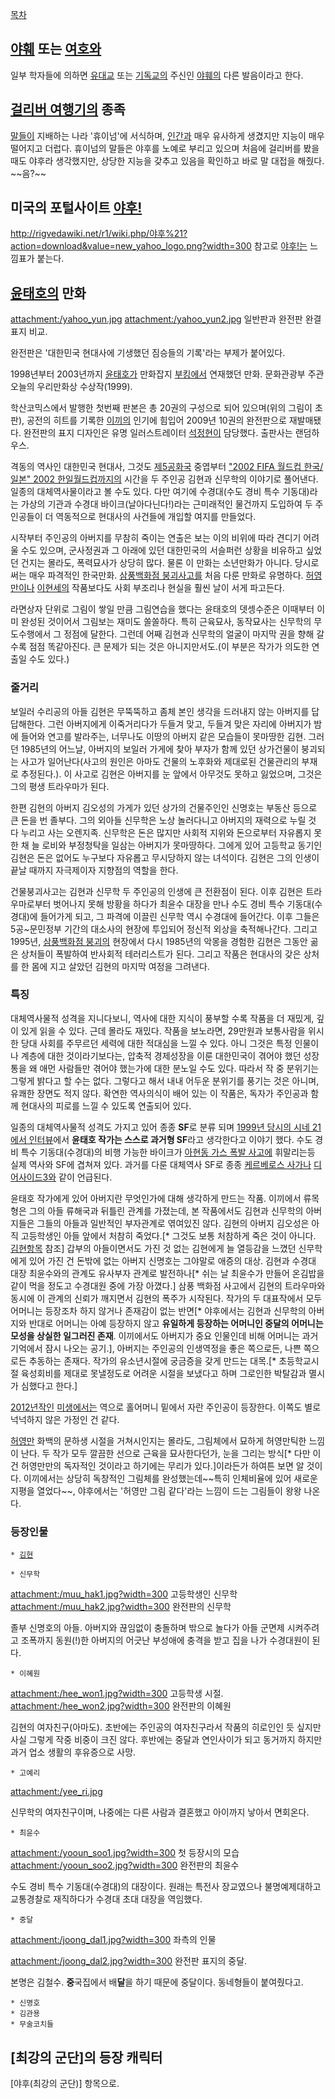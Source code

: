 [[목차]]

== [[야훼]] 또는 [[여호와]] ==
일부 학자들에 의하면 [[유대교]] 또는 [[기독교]]의 주신인 [[야훼]]의 다른 발음이라고 한다.

== [[걸리버 여행기]]의 종족 ==
[[말]]들이 지배하는 나라 '휴이넘'에 서식하며, [[인간]]과 매우 유사하게 생겼지만 지능이 매우 떨어지고 더럽다. 휴이넘의 말들은 야후를 노예로 부리고 있으며 처음에 걸리버를 봤을때도 야후라 생각했지만, 상당한 지능을 갖추고 있음을 확인하고 바로 말 대접을 해줬다. ~~음?~~

== 미국의 포털사이트 [[야후!]] ==
http://rigvedawiki.net/r1/wiki.php/야후%21?action=download&value=new_yahoo_logo.png?width=300
참고로 [[야후!]]는 느낌표가 붙는다.
== [[윤태호]]의 만화 ==
attachment:/yahoo_yun.jpg attachment:/yahoo_yun2.jpg
일반판과 완전판 완결 표지 비교.

완전판은 '대한민국 현대사에 기생했던 짐승들의 기록'라는 부제가 붙어있다.

1998년부터 2003년까지 [[윤태호]]가 만화잡지 [[부킹]]에서 연재했던 만화. 문화관광부 주관 오늘의 우리만화상 수상작(1999).

학산코믹스에서 발행한 첫번째 판본은 총 20권의 구성으로 되어 있으며(위의 그림이 초판), 공전의 히트를 기록한 [[이끼]]의 인기에 힘입어 2009년 10권의 완전판으로 재발매됐다. 완전판의 표지 디자인은 유명 일러스트레이터 [[석정현]]이 담당했다. 출판사는 랜덤하우스.

격동의 역사인 대한민국 현대사, 그것도 [[제5공화국]] 중엽부터 [["2002 FIFA 월드컵 한국/일본" 2002 한일월드컵까지]]의 시간을 두 주인공 김현과 신무학의 이야기로 풀어낸다. 일종의 대체역사물이라고 볼 수도 있다. 다만 여기에 수경대(수도 경비 특수 기동대)라는 가상의 기관과 수경대 바이크(날아다닌다!)라는 근미래적인 물건까지 도입하여 두 주인공들이 더 역동적으로 현대사의 사건들에 개입할 여지를 만들었다.

시작부터 주인공의 아버지를 무참히 죽이는 연출은 보는 이의 비위에 따라 견디기 어려울 수도 있으며, 군사정권과 그 아래에 있던 대한민국의 서슬퍼런 상황을 비유하고 싶었던 건지는 몰라도, 폭력묘사가 상당히 많다. 물론 이 만화는 소년만화가 아니다. 당시로써는 매우 파격적인 한국만화. [[삼풍백화점 붕괴사고]]를 처음 다룬 만화로 유명하다. [[허영만]]이나 [[이현세]]의 작품보다도 사회 부조리나 현실을 훨씬 날이 서게 파고든다.

라면상자 단위로 그림이 쌓일 만큼 그림연습을 했다는 윤태호의 뎃셍수준은 이때부터 이미 완성된 것이어서 그림보는 재미도 쏠쏠하다. 특히 근육묘사, 동작묘사는 신무학의 무도수행에서 그 정점에 달한다. 그런데 어째 김현과 신무학의 얼굴이 마지막 권을 향해 갈 수록 점점 똑같아진다. 큰 문제가 되는 것은 아니지만서도.(이 부분은 작가가 의도한 연출일 수도 있다.)

=== 줄거리 ===
보일러 수리공의 아들 김현은 무뚝뚝하고 좀체 본인 생각을 드러내지 않는 아버지를 답답해한다. 그런 아버지에게 이죽거리다가 두들겨 맞고, 두들겨 맞은 자리에 아버지가 밤에 들어와 연고를 발라주는, 너무나도 이땅의 아버지 같은 모습들이 못마땅한 김현. 그러던 1985년의 어느날, 아버지의 보일러 가게에 찾아 부자가 함께 있던 상가건물이 붕괴되는 사고가 일어난다(사고의 원인은 아마도 건물의 노후화와 제대로된 건물관리의 부재로 추정된다.). 이 사고로 김현은 아버지를 눈 앞에서 아무것도 못하고 잃었으며, 그것은 그의 평생 트라우마가 된다.

한편 김현의 아버지 김오성의 가게가 있던 상가의 건물주인인 신명호는 부동산 등으로 큰 돈을 번 졸부다. 그의 외아들 신무학은 노상 놀러다니고 아버지의 재력으로 누릴 것 다 누리고 사는 오렌지족. 신무학은 돈은 많지만 사회적 지위와 돈으로부터 자유롭지 못한 채 늘 로비와 부정청탁을 일삼는 아버지가 못마땅하다. 그에게 있어 고등학교 동기인 김현은 돈은 없어도 누구보다 자유롭고 무시당하지 않는 녀석이다. 김현은 그의 인생이 끝날 때까지 자극제이자 지향점의 역할을 한다.

건물붕괴사고는 김현과 신무학 두 주인공의 인생에 큰 전환점이 된다. 이후 김현은 트라우마로부터 벗어나지 못해 방황을 하다가 최윤수 대장을 만나 수도 경비 특수 기동대(수경대)에 들어가게 되고, 그 파격에 이끌린 신무학 역시 수경대에 들어간다. 이후 그들은 5공~문민정부 기간의 대소사의 현장에 투입되어 정신적 외상을 축적해나간다. 그리고 1995년, [[삼풍백화점 붕괴사고|삼풍백화점 붕괴]]의 현장에서 다시 1985년의 악몽을 경험한 김현은 그동안 곪은 상처들이 폭발하여 반사회적 테러리스트가 된다. 그리고 작품은 현대사의 갖은 상처를 한 몸에 지고 살았던 김현의 마지막 여정을 그려낸다.

=== 특징 ===
대체역사물적 성격을 지니다보니, 역사에 대한 지식이 풍부할 수록 작품을 더 재밌게, 깊이 있게 읽을 수 있다. 근데 몰라도 재밌다. 작품을 보노라면, 29만원과 보통사람을 위시한 당대 사회를 주무르던 세력에 대한 적대심을 느낄 수 있다. 아니 그것은 특정 인물이나 계층에 대한 것이라기보다는, 압축적 경제성장을 이룬 대한민국이 겪어야 했던 성장통을 왜 애먼 사람들만 겪어야 했는가에 대한 분노일 수도 있다. 따라서 작 중 분위기는 그렇게 밝다고 할 수는 없다. 그렇다고 해서 내내 어두운 분위기를 풍기는 것은 아니며, 유쾌한 장면도 적지 않다. 확연한 역사의식이 배어 있는 이 작품은, 독자가 주인공과 함께 현대사의 피로를 느낄 수 있도록 연출되어 있다.

일종의 대체역사물적 성격도 가지고 있어 종종 '''SF'''로 분류 되며 [http://www.hani.co.kr/c21/data/L990329/1qb23t03.html 1999년 당시의 시네 21에서 인터뷰]에서 '''윤태호 작가는 스스로 과거형 SF'''라고 생각한다고 이야기 했다. 수도 경비 특수 기동대(수경대)의 비행 가능한 바이크가 [[아현동 도시가스 폭발 사고|아현동 가스 폭발 사고]]에 휘말리는등 실제 역사와 SF에 겹쳐져 있다. 과거를 다룬 대체역사 SF로 종종 [[케르베로스 사가]]나 [[디어사이드3]]와 같이 언급된다.

윤태호 작가에게 있어 아버지란 무엇인가에 대해 생각하게 만드는 작품. 이끼에서 류목형은 그의 아들 류해국과 뒤틀린 관계를 가졌는데, 본 작품에서도 김현과 신무학의 아버지들은 그들의 아들과 일반적인 부자관계로 엮여있진 않다. 김현의 아버지 김오성은 아직 고등학생인 아들 앞에서 처참히 죽었다.[* 그것도 보통 처참하게 죽은 것이 아니다. [[김현]]항목 참조] 갑부의 아들이면서도 가진 것 없는 김현에게 늘 열등감을 느꼈던 신무학에게 있어 가진 건 돈밖에 없는 아버지 신명호는 그야말로 애증의 대상. 김현과 수경대 대장 최윤수와의 관계도 유사부자 관계로 발전하나[* 쉬는 날 최윤수가 만들어 온김밥을 같이 먹을 정도고 수경대원 중에 가장 아꼈다.] 삼풍 백화점 사고에서 김현의 트라우마와 동시에 이 관계의 신뢰가 깨지면서 김현의 폭주가 시작된다. 작가의 두 대표작에서 모두 어머니는 등장조차 하지 않거나 존재감이 없는 반면[* 야후에서는 김현과 신무학의 아버지와 반대로 어머니는 아예 등장하지 않고 '''유일하게 등장하는 어머니인 중달의 어머니는 모성을 상실한 일그러진 존재'''. 이끼에서도 아버지가 중요 인물인데 비해 어머니는 과거 기억에서 잠시 나오는 공기.], 아버지는 주인공의 인생역정을 좋은 쪽으로든, 나쁜 쪽으로든 추동하는 존재다. 작가의 유소년시절에 궁금증을 갖게 만드는 대목.[* 초등학교시절 육성회비를 제대로 못낼정도로 어려운 시절을 보냈다고 하며 그로인한 박탈감과 멸시가 심했다고 한다.]

[[2012년]]작인 [[미생]]에서는 역으로 홀어머니 밑에서 자란 주인공이 등장한다. 이쪽도 별로 넉넉하지 않은 가정인 건 같다.

[[허영만]] 화백의 문하생 시절을 거쳐시인지는 몰라도, 그림체에서 묘하게 허영만틱한 느낌이 난다. 두 작가 모두 깔끔한 선으로 근육을 묘사한다던가, 눈을 그리는 방식[* 다만 이건 허영만만의 독자적인 것이라고 하기에는 무리가 있다.]이라든가 하여튼 보면 알 것이다. 이끼에서는 상당히 독창적인 그림체를 완성했는데~~특히 인체비율에 있어 새로운 지평을 열었다~~, 야후에서는 '허영만 그림 같다'라는 느낌이 드는 그림들이 왕왕 나온다.

=== 등장인물 ===
 * [[김현]]

 * 신무학
attachment:/muu_hak1.jpg?width=300
고등학생인 신무학
attachment:/muu_hak2.jpg?width=300
완전판의 신무학

졸부 신명호의 아들. 아버지와 끊임없이 충돌하며 밖으로 놀다가 아들 군면제 시켜주려고 조폭까지 동원(!)한 아버지의 어긋난 부성애에 충격을 받고 집을 나가 수경대원이 된다.

 * 이혜원
attachment:/hee_won1.jpg?width=300
고등학생 시절.
attachment:/hee_won2.jpg?width=300
완전판의 이혜원

김현의 여자친구(아마도). 초반에는 주인공의 여자친구라서 작품의 히로인인 듯 싶지만 사실 그렇게 작중 비중이 크진 않다. 후반에는 중달과 연인사이가 되고 동거까지 하지만 과거 업소 생활의 후유증으로 사망.

 * 고예리
attachment:/yee_ri.jpg
 
신무학의 여자친구이며, 나중에는 다른 사람과 결혼했고 아이까지 낳아서 면회온다. 

 * 최윤수
attachment:/yooun_soo1.jpg?width=300
첫 등장시의 모습
attachment:/yooun_soo2.jpg?width=300
완전판의 최윤수
 
수도 경비 특수 기동대(수경대)의 대장이다. 원래는 특전사 장교였으나 불명예제대하고 교통경찰로 재직하다가 수경대 초대 대장을 역임했다.

 * 중달
attachment:/joong_dal1.jpg?width=300
좌측의 인물
 
attachment:/joong_dal2.jpg?width=300
완전판 표지의 중달.
 
본명은 김철수. '''중'''국집에서 배'''달'''을 하기 때문에 중달이다. 동네형들이 붙여줬다고.

 * 신명호
 * 김관용
 * 무술코치들

== [최강의 군단]의 등장 캐릭터 ==
[야후(최강의 군단)] 항목으로.
